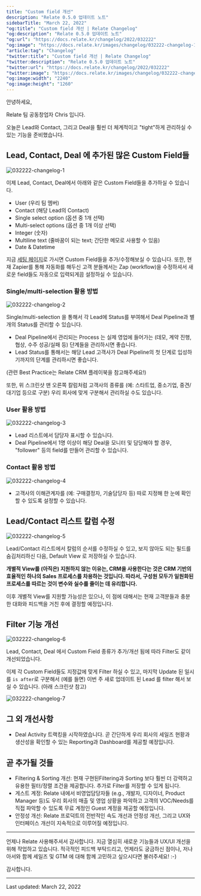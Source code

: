 ```yaml
---
title: "Custom field 개선"
description: "Relate 0.5.0 업데이트 노트"
sidebarTitle: "March 22, 2022"
"og:title": "Custom field 개선 | Relate Changelog"
"og:description": "Relate 0.5.0 업데이트 노트"
"og:url": "https://docs.relate.kr/changelog/2022/032222"
"og:image": "https://docs.relate.kr/images/changelog/032222-changelog-1.png"
"article:tag": "Changelog"
"twitter:title": "Custom field 개선 | Relate Changelog"
"twitter:description": "Relate 0.5.0 업데이트 노트"
"twitter:url": "https://docs.relate.kr/changelog/2022/032222"
"twitter:image": "https://docs.relate.kr/images/changelog/032222-changelog-1.png"
"og:image:width": "2240"
"og:image:height": "1260"
---
```


안녕하세요,

Relate 팀 공동창업자 Chris 입니다.

오늘은 Lead와 Contact, 그리고 Deal을 훨씬 더 체계적이고 "tight"하게 관리하실 수 있는 기능을 준비했습니다.

## Lead, Contact, Deal 에 추가된 많은 Custom Field들

![032222-changelog-1](/images/changelog/032222-changelog-1.png)

이제 Lead, Contact, Deal에서 아래와 같은 Custom Field들을 추가하실 수 있습니다.

- User (우리 팀 멤버)
- Contact (해당 Lead의 Contact)
- Single select option (옵션 중 1개 선택)
- Multi-select options (옵션 중 1개 이상 선택)
- Integer (숫자)
- Multiline text (줄바꿈이 되는 text; 간단한 메모로 사용할 수 있음)
- Date & Datetime

지금 [세팅 페이지](https://app.relate.so/)로 가시면 Custom Field들을 추가/수정해보실 수 있습니다. 또한, 현재 Zapier를 통해 자동화를 해두신 고객 분들께서는 Zap (workflow)을 수정하셔서 새로운 field들도 자동으로 입력되게끔 설정하실 수 있습니다.

### Single/multi-selection 활용 방법

![032222-changelog-2](/images/changelog/032222-changelog-2.png)

Single/multi-selection 을 통해서 각 Lead에 Status를 부여해서 Deal Pipeline과 별개의 Status를 관리할 수 있습니다.

- Deal Pipeline에서 관리되는 Process 는 실제 영업에 들어가는 (데모, 계약 진행, 협상, 수주 성공/실패 등) 단계들을 관리하시면 좋습니다.
- Lead Status를 통해서는 해당 Lead 고객사가 Deal Pipeline의 첫 단계로 입성하기까지의 단계를 관리하시면 좋습니다.

(관련 Best Practice는 Relate CRM 플레이북을 참고해주세요!)

또한, 위 스크린샷 맨 오른쪽 칼럼처럼 고객사의 종류를 (예: 스타트업, 중소기업, 중견/대기업 등으로 구분) 우리 회사에 맞게 구분해서 관리하실 수도 있습니다.

### User 활용 방법

![032222-changelog-3](/images/changelog/032222-changelog-3.png)

- Lead 리스트에서 담당자 표시할 수 있습니다.
- Deal Pipeline에서 1명 이상이 해당 Deal을 모니터 및 담당해야 할 경우, "follower" 등의 field를 만들어 관리할 수 있습니다.

### Contact 활용 방법

![032222-changelog-4](/images/changelog/032222-changelog-4.png)

- 고객사의 이해관계자를 (예: 구매결정자, 기술담당자 등) 따로 지정해 한 눈에 확인할 수 있도록 설정할 수 있습니다.

## Lead/Contact 리스트 칼럼 수정

![032222-changelog-5](/images/changelog/032222-changelog-5.png)

Lead/Contact 리스트에서 칼럼의 순서를 수정하실 수 있고, 보지 않아도 되는 필드를 숨김처리하신 다음, Default View 로 저장하실 수 있습니다.

**개별적 View를 (아직은) 지원하지 않는 이유는, CRM을 사용한다는 것은 CRM 기반의 효율적인 하나의 Sales 프로세스를 차용하는 것입니다. 따라서, 구성원 모두가 일원화된 프로세스를 따르는 것이 변수와 실수를 줄이는 데 유리합니다.**

이후 개별적 View를 지원할 가능성은 있으나, 이 점에 대해서는 현재 고객분들과 충분한 대화와 피드백을 거친 후에 결정할 예정입니다.

## Filter 기능 개선

![032222-changelog-6](/images/changelog/032222-changelog-6.png)

Lead, Contact, Deal 에서 Custom Field 종류가 추가/개선 됨에 따라 Filter도 같이 개선되었습니다.

이제 각 Custom Field들도 지정값에 맞게 Filter 하실 수 있고, 마지막 Update 된 일시를 `is after`로 구분해서 (예를 들면) 이번 주 새로 업데이트 된 Lead 를 filter 해서 보실 수 있습니다. (아래 스크린샷 참고)

![032222-changelog-7](/images/changelog/032222-changelog-7.png)

## 그 외 개선사항
- Deal Activity 트랙킹을 시작하였습니다. 곧 간단하게 우리 회사의 세일즈 현황과 생산성을 확인할 수 있는 Reporting과 Dashboard를 제공할 예정입니다.

## 곧 추가될 것들
- Filtering & Sorting 개선: 현재 구현된Filtering과 Sorting 보다 훨씬 더 강력하고 유용한 필터/정렬 조건을 제공합니다. 추가로 Filter를 저장할 수 있게 됩니다.
- 게스트 계정: Relate 내에서 비영업담당자들 (e.g., 개발자, 디자이너, Product Manager 등)도 우리 회사의 매출 및 영업 상황을 파악하고 고객의 VOC/Needs를 직접 파악할 수 있도록 무료 계정인 Guest 계정을 제공할 예정입니다.
- 안정성 개선: Relate 프로덕트의 전반적인 속도 개선과 안정성 개선, 그리고 UX와 인터페이스 개선이 지속적으로 이루어질 예정입니다.

---

언제나 Relate 사용해주셔서 감사합니다. 지금 열심히 새로운 기능들과 UX/UI 개선을 위해 작업하고 있습니다. 적극적인 피드백 부탁드리고, 언제라도 궁금하신 점이나, 저나 아서와 함께 세일즈 및 GTM 에 대해 함께 고민하고 싶으시다면 불러주세요! :-)

감사합니다.

---

Last updated: March 22, 2022
